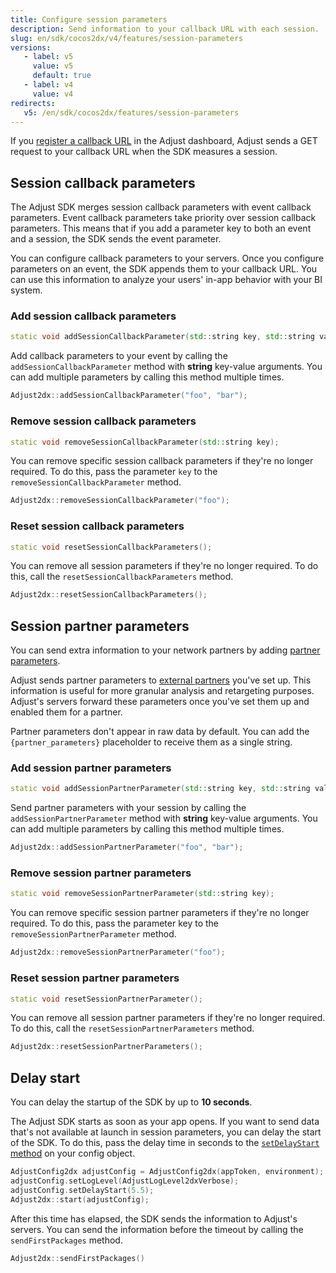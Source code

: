 ```yaml
---
title: Configure session parameters
description: Send information to your callback URL with each session.
slug: en/sdk/cocos2dx/v4/features/session-parameters
versions:
   - label: v5
     value: v5
     default: true
   - label: v4
     value: v4
redirects:
   v5: /en/sdk/cocos2dx/features/session-parameters
---
```


If you [register a callback URL](https://help.adjust.com/en/article/recommended-placeholders-callbacks) in the Adjust dashboard, Adjust sends a GET request to your callback URL when the SDK measures a session.

## Session callback parameters

<Callout type="note">

The Adjust SDK merges session callback parameters with event callback parameters. Event callback parameters take priority over session callback parameters. This means that if you add a parameter key to both an event and a session, the SDK sends the event parameter.

</Callout>

You can configure callback parameters to your servers. Once you configure parameters on an event, the SDK appends them to your callback URL. You can use this information to analyze your users' in-app behavior with your BI system.

### Add session callback parameters

<CodeBlock title="Method signature">

```cpp
static void addSessionCallbackParameter(std::string key, std::string value);
```

</CodeBlock>

Add callback parameters to your event by calling the `addSessionCallbackParameter` method with **string** key-value arguments. You can add multiple parameters by calling this method multiple times.

```cpp
Adjust2dx::addSessionCallbackParameter("foo", "bar");
```

### Remove session callback parameters

<CodeBlock title="Method signature">

```cpp
static void removeSessionCallbackParameter(std::string key);
```

</CodeBlock>

You can remove specific session callback parameters if they're no longer required. To do this, pass the parameter `key` to the `removeSessionCallbackParameter` method.

```cpp
Adjust2dx::removeSessionCallbackParameter("foo");
```

### Reset session callback parameters

<CodeBlock title="Method signature">

```cpp
static void resetSessionCallbackParameters();
```

</CodeBlock>

You can remove all session parameters if they're no longer required. To do this, call the `resetSessionCallbackParameters` method.

```cpp
Adjust2dx::resetSessionCallbackParameters();
```

## Session partner parameters

You can send extra information to your network partners by adding [partner parameters](https://help.adjust.com/en/article/data-sharing-ad-network#map-parameters).

Adjust sends partner parameters to [external partners](https://help.adjust.com/en/article/integrated-partners) you've set up. This information is useful for more granular analysis and retargeting purposes. Adjust's servers forward these parameters once you've set them up and enabled them for a partner.

<Callout type="note">

Partner parameters don't appear in raw data by default. You can add the `{partner_parameters}` placeholder to receive them as a single string.

</Callout>

### Add session partner parameters

<CodeBlock title="Method signature">

```cpp
static void addSessionPartnerParameter(std::string key, std::string value);
```

</CodeBlock>

Send partner parameters with your session by calling the `addSessionPartnerParameter` method with **string** key-value arguments. You can add multiple parameters by calling this method multiple times.

```cpp
Adjust2dx::addSessionPartnerParameter("foo", "bar");
```

### Remove session partner parameters

<CodeBlock title="Method signature">

```cpp
static void removeSessionPartnerParameter(std::string key);
```

</CodeBlock>

You can remove specific session partner parameters if they're no longer required. To do this, pass the parameter key to the `removeSessionPartnerParameter` method.

```cpp
Adjust2dx::removeSessionPartnerParameter("foo");
```

### Reset session partner parameters

<CodeBlock title="Method signature">

```cpp
static void resetSessionPartnerParameter();
```

</CodeBlock>

You can remove all session partner parameters if they're no longer required. To do this, call the `resetSessionPartnerParameters` method.

```cpp
Adjust2dx::resetSessionPartnerParameters();
```

## Delay start

<Callout type="note">

You can delay the startup of the SDK by up to **10 seconds**.

</Callout>

The Adjust SDK starts as soon as your app opens. If you want to send data that's not available at launch in session parameters, you can delay the start of the SDK. To do this, pass the delay time in seconds to the [`setDelayStart` method](/en/sdk/cocos2dx/configuration#delay-the-start-of-the-sdk) on your config object.

```cpp
AdjustConfig2dx adjustConfig = AdjustConfig2dx(appToken, environment);
adjustConfig.setLogLevel(AdjustLogLevel2dxVerbose);
adjustConfig.setDelayStart(5.5);
Adjust2dx::start(adjustConfig);
```

After this time has elapsed, the SDK sends the information to Adjust's servers. You can send the information before the timeout by calling the `sendFirstPackages` method.

```cpp
Adjust2dx::sendFirstPackages()
```
